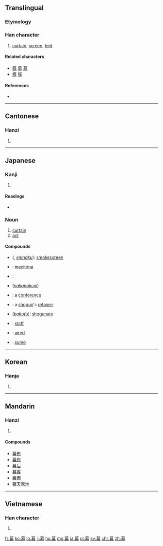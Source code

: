 ==Translingual==

===Etymology===
{{Han compound|莫|巾|c1=p|c2=s|t2=cloth|ls=psc}}

===Han character===
{{Han char|rn=50|rad=巾|as=11|sn=14|four=4422<sub>7</sub>|canj=廿日大月 (TAKB)|ids=⿱[[莫]][[巾]]}}

# [[curtain]], [[screen]], [[tent]]

====Related characters====
* [[募]] [[墓]] [[慕]]
* [[模]] [[膜]]

====References====
* {{Han ref|kx=0335.290|dkj=09051|dj=0642.320|hdz=10749.070|uh=5E55|ud=24149|bh=B9F5|bd=47605}}

----

==Cantonese==

===Hanzi===
{{yue-hanzi|jyut=[[mok6]]|y=mok6}}

# {{defn|lang=yue|sort=巾11}}

----

==Japanese==

===Kanji===
{{ja-kanji|grade=6|rs=巾11}}

# {{defn|lang=ja|sort=巾11}}

====Readings====
* {{ja-readings|on=[[まく]] (maku), [[ばく]] (baku)|kun=[[おおう]] (oou)}}

===Noun===
{{ja-noun|まく}}

# [[curtain]]
# [[act]] {{gloss|division of theatrical performance}}

====Compounds====
* {{l|ja|煙幕}} ({{l|ja|えんまく}}, ''[[enmaku]]''): [[smokescreen]]
* {{l|ja|幕営}}: [[macitona]]
* {{l|ja|幕燕}}: 
* {{l|ja|幕下}} (''[[nakanokuni]]'')
* {{l|ja|幕議}}: a [[conference]]
* {{l|ja|幕臣}}: a [[shogun]]'s [[retainer]]
* {{l|ja|幕府}} (''[[bakufu]]''): [[shogunate]]
* {{l|ja|幕僚}}: [[staff]]
* {{l|ja|幕間}}: [[aired]]
* {{l|ja|幕内}}: [[sumo]]

----

==Korean==

===Hanja===
{{ko-hanja|hangeul=[[막]]|rv=mak|mr=mak|y=mak}}

# {{defn|lang=ko|sort=巾11}}

----

==Mandarin==

===Hanzi===
{{cmn-hanzi|pin=[[mù]] ([[mu4]])|wg=mu<sup>4</sup>}}

# {{defn|lang=cmn|sort=巾11}}

====Compounds====
* [[幕布]]
* [[幕府]]
* [[幕后]]
* [[幕客]]
* [[幕僚]]
* [[幕天席地]]

----

==Vietnamese==

===Han character===
{{vi-hantu|[[mạc]]|rs=巾11}}

# {{defn|lang=vi|sort=巾11}}

[[fr:幕]]
[[ko:幕]]
[[lo:幕]]
[[li:幕]]
[[hu:幕]]
[[mg:幕]]
[[ja:幕]]
[[pl:幕]]
[[sv:幕]]
[[chr:幕]]
[[zh:幕]]